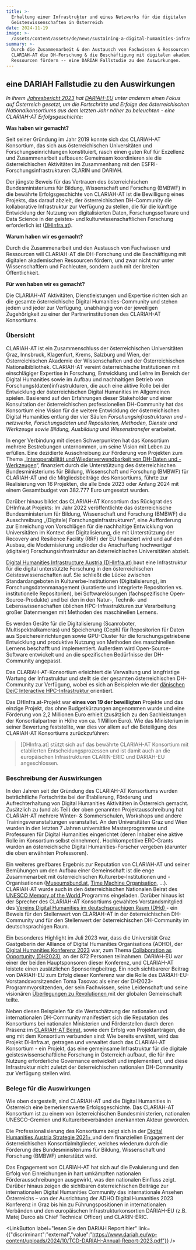 ```yaml
---
title: >-
  Erhaltung einer Infrastruktur und eines Netzwerks für die digitalen
  Geisteswissenschaften in Österreich
date: 2024-11-19
image: >-
  /assets/content/assets/de/news/sustaining-a-digital-humanities-infrastructure-and-network-for-austria/image.jpeg
summary: >-
  Durch die Zusammenarbeit & den Austausch von Fachwissen & Ressourcen will
  CLARIAH-AT die DH-Forschung & die Beschäftigung mit digitalen akademischen
  Ressourcen fördern -- eine DARIAH Fallstudie zu den Auswirkungen.
---
```

## eine DARIAH Fallstudie zu den Auswirkungen

*In ihrem [Jahresbericht 2023](https://www.dariah.eu/wp-content/uploads/2024/10/TCD-DARIAH-Annual-Report-2023.pdf) hat [DARIAH-EU](http://dariah.eu/) unter anderem einen Fokus auf Österreich gesetzt, um die Fortschritte und Erfolge des österreichischen Nationalkonsortiums aus dem letzten Jahr näher zu beleuchten - eine CLARIAH-AT Erfolgsgeschichte:*

**Was haben wir gemacht?**

Seit seiner Gründung im Jahr 2019 konnte sich das CLARIAH-AT Konsortium, das sich aus österreichischen Universitäten und Forschungseinrichtungen konstituiert, rasch einen guten Ruf für Exzellenz und Zusammenarbeit aufbauen: Gemeinsam koordinieren sie die österreichischen Aktivitäten im Zusammenhang mit den ESFRI-Forschungsinfrastrukturen CLARIN und DARIAH.

Der jüngste Beweis für das Vertrauen des österreichischen Bundesministeriums für Bildung, Wissenschaft und Forschung (BMBWF) in die bewährte Erfolgsgeschichte von CLARIAH-AT ist die Bewilligung eines Projekts, das darauf abzielt, der österreichischen DH-Community die kollaborative Infrastruktur zur Verfügung zu stellen, die für die künftige Entwicklung der Nutzung von digitalisierten Daten, Forschungssoftware und Data Science in der geistes- und kulturwissenschaftlichen Forschung erforderlich ist ([DHInfra.at](https://www.dhinfra.at/)).

**Warum haben wir es gemacht?**

Durch die Zusammenarbeit und den Austausch von Fachwissen und Ressourcen will CLARIAH-AT die DH-Forschung und die Beschäftigung mit digitalen akademischen Ressourcen fördern, und zwar nicht nur unter Wissenschaftlern und Fachleuten, sondern auch mit der breiten Öffentlichkeit.

**Für wen haben wir es gemacht?**

Die CLARIAH-AT Aktivitäten, Dienstleistungen und Expertise richten sich an die gesamte österreichische Digital Humanities-Community und stehen jedem und jeder zur Verfügung, unabhängig von der jeweiligen Zugehörigkeit zu einer der Partnerinstitutionen des CLARIAH-AT Konsortiums.

### Übersicht

CLARIAH-AT ist ein Zusammenschluss der österreichischen Universitäten Graz, Innsbruck, Klagenfurt, Krems, Salzburg und Wien, der Österreichischen Akademie der Wissenschaften und der Österreichischen Nationalbibliothek. CLARIAH-AT vereint österreichische Institutionen mit einschlägiger Expertise in Forschung, Entwicklung und Lehre im Bereich der Digital Humanities sowie im Aufbau und nachhaltigen Betrieb von Forschungs(daten)infrastrukturen, die auch eine aktive Rolle bei der Entwicklung der österreichischen Digital Humanities im Allgemeinen spielen. Basierend auf den Erfahrungen dieser Stakeholder und einer Konsultation der österreichischen professionellen DH-Community hat das Konsortium eine Vision für die weitere Entwicklung der österreichischen Digital Humanities entlang der vier Säulen *Forschungsinfrastrukturen und -netzwerke, Forschungsdaten und Repositorien, Methoden, Dienste und Werkzeuge sowie Bildung, Ausbildung und Wissenstransfer* erarbeitet.

In enger Verbindung mit diesen Schwerpunkten hat das Konsortium mehrere Bestrebungen unternommen, um seine Vision mit Leben zu erfüllen. Eine dezidierte Ausschreibung zur Förderung von Projekten zum Thema „[Interoperabilität und Wiederverwendbarkeit von DH-Daten und -Werkzeugen](https://clariah.at/de/project-funding)“, finanziert durch die Unterstützung des österreichischen Bundesministeriums für Bildung, Wissenschaft und Forschung (BMBWF) für CLARIAH-AT und die Mitgliedsbeiträge des Konsortiums, führte zur Realisierung von 16 Projekten, die alle Ende 2023 oder Anfang 2024 mit einem Gesamtbudget von 382.777 Euro umgesetzt wurden.

Darüber hinaus bildet das CLARIAH-AT Konsortium das Rückgrat des DHInfra.at Projekts: Im Jahr 2022 veröffentlichte das österreichische Bundesministerium für Bildung, Wissenschaft und Forschung (BMBWF) die Ausschreibung „(Digitale) Forschungsinfrastrukturen“, eine Aufforderung zur Einreichung von Vorschlägen für die nachhaltige Entwicklung von Universitäten im Kontext der Digitalisierung, die mit Unterstützung der Recovery and Resilience Facility (RRF) der EU finanziert wird und auf den Ausbau, die Modernisierung und/oder die Anschaffung hochwertiger (digitaler) Forschungsinfrastruktur an österreichischen Universitäten abzielt.

[Digital Humanities Infrastructure Austria (DHInfra.at) ](https://www.dhinfra.at/)baut eine Infrastruktur für die digital unterstützte Forschung in den österreichischen Geisteswissenschaften auf. Sie schließt die Lücke zwischen Standardangeboten in Kulturerbe-Institutionen (Digitalisierung), im Forschungsdatenmanagement (kuratierte und integrierte Repositorien vs. institutionelle Repositorien), bei Softwarelösungen (fachspezifische Open-Source-Produkte) und bei den in den Natur-, Technik- und Lebenswissenschaften üblichen HPC-Infrastrukturen zur Verarbeitung großer Datenmengen mit Methoden des maschinellen Lernens.

Es werden Geräte für die Digitalisierung (Scanroboter, Multispektralkameras) und Speicherung (Ceph) für Repositorien für Daten aus Speichereinrichtungen sowie GPU-Cluster für die forschungsgetriebene Entwicklung und produktive Nutzung von Methoden des maschinellen Lernens beschafft und implementiert. Außerdem wird Open-Source-Software entwickelt und an die spezifischen Bedürfnisse der DH-Community angepasst.

Das CLARIAH-AT-Konsortium erleichtert die Verwaltung und langfristige Wartung der Infrastruktur und stellt sie der gesamten österreichischen DH-Community zur Verfügung, wobei es sich an Beispielen wie der [dänischen DeiC Interactive HPC-Infrastruktur ](https://%20www.deic.dk/en)orientiert.

Das DHInfra.at-Projekt war **eines von 19 der bewilligten** Projekte und das einzige Projekt, das ohne Budgetkürzungen angenommen wurde und eine Förderung von 2,2 Millionen Euro erhielt (zusätzlich zu den Sachleistungen der Konsortialpartner in Höhe von ca. 1 Million Euro). Wie das Ministerium in seiner Bewertung feststellte, war dies vor allem auf die Beteiligung des CLARIAH-AT Konsortiums zurückzuführen:

> \[DHInfra.at] stützt sich auf das bewährte CLARIAH-AT Konsortium mit etablierten Entscheidungsprozessen und ist damit auch an die europäischen Infrastrukturen CLARIN-ERIC und DARIAH-EU angeschlossen.

### Beschreibung der Auswirkungen

In den Jahren seit der Gründung des CLARIAH-AT Konsortiums wurden beträchtliche Fortschritte bei der Etablierung, Förderung und Aufrechterhaltung von Digital Humanities Aktivitäten in Österreich gemacht. Zusätzlich zu (und als Teil) der oben genannten Projektausschreibung hat CLARIAH-AT mehrere Winter- & Sommerschulen, Workshops und andere Trainingsveranstaltungen veranstaltet. An den Universitäten Graz und Wien wurden in den letzten 7 Jahren universitäre Masterprogramme und Professuren für Digital Humanities eingerichtet (deren Inhaber eine aktive Rolle im Konsortium selbst einnehmen). Hochkompetitive ERC-Grants wurden an österreichische Digital Humanities-Forscher vergeben (darunter die oben erwähnten Professoren).

Ein weiteres greifbares Ergebnis zur Reputation von CLARIAH-AT und seiner Bemühungen um den Aufbau einer Gemeinschaft ist die enge Zusammenarbeit mit österreichischen Kulturerbe-Institutionen und -Organisationen ([Museumsbund.at](https://www.museumsbund.at/), [Time Machine Organisation](https://www.timemachine.eu/), ...). CLARIAH-AT wurde auch in den österreichischen Nationalen Beirat des [UNESCO Memory of the World ](https://www.unesco.org/en/memory-world)Programms eingeladen. Darüber hinaus ist der Sprecher des CLARIAH-AT Konsortiums gewähltes Vorstandsmitglied des [Vereins Digital Humanities im deutschsprachigen Raum (DHd) ](https://dig-hum.de/)- ein Beweis für den Stellenwert von CLARIAH-AT in der österreichischen DH-Community und für den Stellenwert der österreichischen DH-Community im deutschsprachigen Raum.

Ein besonderes Highlight im Juli 2023 war, dass die Universität Graz Gastgeberin der Alliance of Digital Humanities Organisations (ADHO), der [Digital Humanities Konferenz 2023](https://dh2023.adho.org/) war, zum Thema [Collaboration as Opportunity (DH2023)](https://dh2023.adho.org/), an der 872 Personen teilnahmen. DARIAH-EU war einer der beiden Hauptsponsoren dieser Konferenz, und CLARIAH-AT leistete einen zusätzlichen Sponsoringbeitrag. Ein noch sichtbarerer Beitrag von DARIAH-EU zum Erfolg dieser Konferenz war die Rolle des DARIAH-EU-Vorstandsvorsitzenden Toma Tasovac als einer der DH2023-Programmvorsitzenden, der sein Fachwissen, seine Leidenschaft und seine visionären [Überlegungen zu Revolutionen ](https://dh2023.adho.org/reflection-on-revolutions/)mit der globalen Gemeinschaft teilte.

Neben diesen Beispielen für die Wertschätzung der nationalen und internationalen DH-Community manifestiert sich die Reputation des Konsortiums bei nationalen Ministerien und Förderstellen durch deren Präsenz im [CLARIAH-AT Beirat](https://clariah.at/de/about-clariah-at/), sowie dem Erfolg von Projektanträgen, die eng mit dem Konsortium verbunden sind: Wie bereits erwähnt, wird das Projekt DHInfra.at, getragen und verwaltet durch das CLARIAH-AT Konsortium - ein Projekt, das eine gemeinsame Infrastruktur für die digitale geisteswissenschaftliche Forschung in Österreich aufbaut, die für ihre Nutzung erforderliche Governance entwickelt und implementiert, und diese Infrastruktur nicht zuletzt der österreichischen nationalen DH-Community zur Verfügung stellen wird.

### Belege für die Auswirkungen

Wie oben dargestellt, sind CLARIAH-AT und die Digital Humanities in Österreich eine bemerkenswerte Erfolgsgeschichte. Das CLARIAH-AT Konsortium ist zu einem von österreichischen Bundesministerien, nationalen UNESCO-Gremien und Kulturerbeverbänden anerkannten Akteur geworden.

Die Professionalisierung des Konsortiums zeigt sich in der [Digital Humanities Austria Strategie 2021+ ](https://gams.uni-graz.at/o:clariah.dha-strategie-2021-en)und dem finanziellen Engagement der österreichischen Konsortialmitglieder, welches wiederum durch die Förderung des Bundesministeriums für Bildung, Wissenschaft und Forschung (BMBWF) unterstützt wird.

Das Engagement von CLARIAH-AT hat sich auf die Evaluierung und den Erfolg von Einreichungen in hart umkämpften nationalen Förderausschreibungen ausgewirkt, was den nationalen Einfluss zeigt. Darüber hinaus zeigen die sichtbaren österreichischen Beiträge zur internationalen Digital Humanities Community das internationale Ansehen Österreichs – von der Ausrichtung der ADHO Digital Humanities 2023 Konferenz in Graz bis hin zu Führungspositionen in internationalen Verbänden und den europäischen Infrastrukturkonsortien DARIAH-EU (z.B. Matej Durco als Chief Technical Officer) und CLARIN-ERIC.

<LinkButton label="lesen Sie den DARIAH Report hier" link={{"discriminant":"external","value":"https://www.dariah.eu/wp-content/uploads/2024/10/TCD-DARIAH-Annual-Report-2023.pdf"}} />
